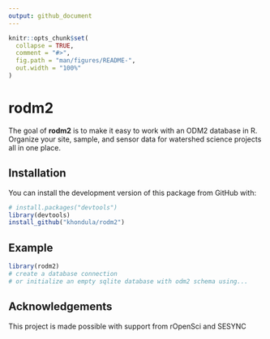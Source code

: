 ```yaml
---
output: github_document
---
```


<!-- README.md is generated from README.Rmd. Please edit that file -->

```r
knitr::opts_chunk$set(
  collapse = TRUE,
  comment = "#>",
  fig.path = "man/figures/README-",
  out.width = "100%"
)
```
# rodm2

The goal of **rodm2** is to make it easy to work with an ODM2 database in R. Organize your site, sample, and sensor data for watershed science projects all in one place.

## Installation

You can install the development version of this package from GitHub with:

``` r
# install.packages("devtools")
library(devtools)
install_github("khondula/rodm2")
```

## Example

```r
library(rodm2)
# create a database connection
# or initialize an empty sqlite database with odm2 schema using...
```


## Acknowledgements

This project is made possible with support from rOpenSci and SESYNC
